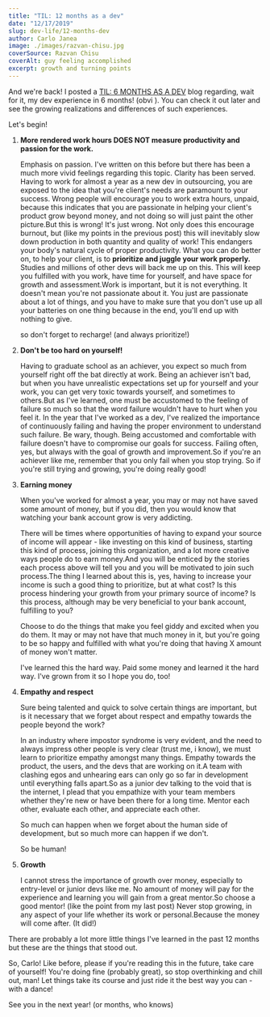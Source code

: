 ```yaml
---
title: "TIL: 12 months as a dev"
date: "12/17/2019"
slug: dev-life/12-months-dev
author: Carlo Janea
image: ./images/razvan-chisu.jpg
coverSource: Razvan Chisu
coverAlt: guy feeling accomplished
excerpt: growth and turning points
---
```


And we're back! I posted a [TIL: 6 MONTHS AS A DEV](/dev-life/6-months-dev) blog regarding, wait for it, my dev experience in 6 months! (obvi ). You can check it out later and see the growing realizations and differences of such experiences.

Let's begin!

1. **More rendered work hours DOES NOT measure productivity and passion for the work.**

   Emphasis on passion. I've written on this before but there has been a much more vivid feelings regarding this topic. Clarity has been served. Having to work for almost a year as a new dev in outsourcing, you are exposed to the idea that you're client's needs are paramount to your success. Wrong people will encourage you to work extra hours, unpaid, because this indicates that you are passionate in helping your client's product grow beyond money, and not doing so will just paint the other picture.But this is wrong! It's just wrong. Not only does this encourage burnout, but (like my points in the previous post) this will inevitably slow down production in both quantity and quality of work! This endangers your body's natural cycle of proper productivity. What you can do better on, to help your client, is to **prioritize and juggle your work properly.** Studies and millions of other devs will back me up on this. This will keep you fulfilled with you work, have time for yourself, and have space for growth and assessment.Work is important, but it is not everything. It doesn't mean you're not passionate about it. You just are passionate about a lot of things, and you have to make sure that you don't use up all your batteries on one thing because in the end, you'll end up with nothing to give.

   so don't forget to recharge! (and always prioritize!)

2. **Don't be too hard on yourself!**

   Having to graduate school as an achiever, you expect so much from yourself right off the bat directly at work. Being an achiever isn't bad, but when you have unrealistic expectations set up for yourself and your work, you can get very toxic towards yourself, and sometimes to others.But as I've learned, one must be accustomed to the feeling of failure so much so that the word failure wouldn't have to hurt when you feel it. In the year that I've worked as a dev, I've realized the importance of continuously failing and having the proper environment to understand such failure. Be wary, though. Being accustomed and comfortable with failure doesn't have to compromise our goals for success. Failing often, yes, but always with the goal of growth and improvement.So if you're an achiever like me, remember that you only fail when you stop trying. So if you're still trying and growing, you're doing really good!

3. **Earning money**

   When you've worked for almost a year, you may or may not have saved some amount of money, but if you did, then you would know that watching your bank account grow is very addicting.

   There will be times where opportunities of having to expand your source of income will appear - like investing on this kind of business, starting this kind of process, joining this organization, and a lot more creative ways people do to earn money.And you will be enticed by the stories each process above will tell you and you will be motivated to join such process.The thing I learned about this is, yes, having to increase your income is such a good thing to prioritize, but at what cost? Is this process hindering your growth from your primary source of income? Is this process, although may be very beneficial to your bank account, fulfilling to you?

   Choose to do the things that make you feel giddy and excited when you do them. It may or may not have that much money in it, but you're going to be so happy and fulfilled with what you're doing that having X amount of money won't matter.

   I've learned this the hard way. Paid some money and learned it the hard way. I've grown from it so I hope you do, too!

4. **Empathy and respect**

   Sure being talented and quick to solve certain things are important, but is it necessary that we forget about respect and empathy towards the people beyond the work?

   In an industry where impostor syndrome is very evident, and the need to always impress other people is very clear (trust me, i know), we must learn to prioritize empathy amongst many things. Empathy towards the product, the users, and the devs that are working on it.A team with clashing egos and unhearing ears can only go so far in development until everything falls apart.So as a junior dev talking to the void that is the internet, I plead that you empathize with your team members whether they're new or have been there for a long time. Mentor each other, evaluate each other, and appreciate each other.

   So much can happen when we forget about the human side of development, but so much more can happen if we don't.

   So be human!

5. **Growth**

   I cannot stress the importance of growth over money, especially to entry-level or junior devs like me. No amount of money will pay for the experience and learning you will gain from a great mentor.So choose a good mentor! (like the point from my last post) Never stop growing, in any aspect of your life whether its work or personal.Because the money will come after. (It did!)

There are probably a lot more little things I've learned in the past 12 months but these are the things that stood out.

So, Carlo! Like before, please if you're reading this in the future, take care of yourself! You're doing fine (probably great), so stop overthinking and chill out, man! Let things take its course and just ride it the best way you can - with a dance!

See you in the next year! (or months, who knows)
